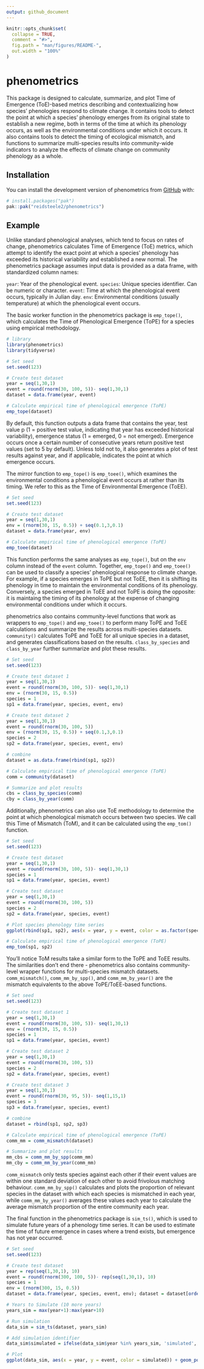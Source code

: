 ```yaml
---
output: github_document
---
```


<!-- README.md is generated from README.Rmd. Please edit that file -->

```r
knitr::opts_chunk$set(
  collapse = TRUE,
  comment = "#>",
  fig.path = "man/figures/README-",
  out.width = "100%"
)
```

# phenometrics

<!-- badges: start -->
<!-- badges: end -->

This package is designed to calculate, summarize, and plot Time of Emergence (ToE)-based metrics describing and contextualizing how species' phenologies respond to climate change. It contains tools to detect the point at which a species' phenology emerges from its original state to establish a new regime, both in terms of the time at which its phenology occurs, as well as the environmental conditions under which it occurs. It also contains tools to detect the timing of ecological mismatch, and functions to summarize multi-species results into community-wide indicators to analyze the effects of climate change on community phenology as a whole.

## Installation

You can install the development version of phenometrics from [GitHub](https://github.com/) with:

``` r
# install.packages("pak")
pak::pak("reidsteele2/phenometrics")
```

## Example

Unlike standard phenological analyses, which tend to focus on rates of change, phenometrics calculates Time of Emergence (ToE) metrics, which attempt to identify the exact point at which a species' phenology has exceeded its historical variability and established a new normal. The phenometrics package assumes input data is provided as a data frame, with standardized column names:

\newline

`year`: Year of the phenological event.
`species`: Unique species identifier. Can be numeric or character.
`event`: Time at which the phenological event occurs, typically in Julian day.
`env`: Environmental conditions (usually temperature) at which the phenological event occurs.

\newline

The basic worker function in the phenometrics package is `emp_tope()`, which calculates the Time of Phenological Emergence (ToPE) for a species using empirical methodology.

```r
# library
library(phenometrics)
library(tidyverse)

# Set seed
set.seed(123)

# Create test dataset
year = seq(1,30,1)
event = round(rnorm(30, 100, 5))- seq(1,30,1)
dataset = data.frame(year, event)

# Calculate empirical time of phenological emergence (ToPE)
emp_tope(dataset)

```


By default, this function outputs a data frame that contains the year, test value p (1 = positive test value, indicating that year has exceeded historical variability), emergence status (1 = emerged, 0 = not emerged). Emergence occurs once a certain number of consecutive years return positive test values (set to 5 by default). Unless told not to, it also generates a plot of test results against year, and if applicable, indicates the point at which emergence occurs.

\newline

The mirror function to `emp_tope()` is `emp_toee()`, which examines the environmental conditions a phenological event occurs at rather than its timing. We refer to this as the Time of Environmental Emergence (ToEE).

```r
# Set seed
set.seed(123)

# Create test dataset
year = seq(1,30,1)
env = (rnorm(30, 15, 0.5)) + seq(0.1,3,0.1)
dataset = data.frame(year, env)

# Calculate empirical time of phenological emergence (ToPE)
emp_toee(dataset)

```

This function performs the same analyses as `emp_tope()`, but on the `env` column instead of the `event` column. Together, `emp_tope()` and `emp_toee()` can be used to classify a species' phenological response to climate change. For example, if a species emerges in ToPE but not ToEE, then it is shifting its phenology in time to maintain the environmental conditions of its phenology. Conversely, a species emerged in ToEE and not ToPE is doing the opposite: it is maintaing the timing of its phenology at the expense of changing environmental conditions under which it occurs.

\newline

phenometrics also contains community-level functions that work as wrappers to `emp_tope()` and `emp_toee()` to perform many ToPE and ToEE calculations and summarize the results across multi-species datasets. `community()` calculates ToPE and ToEE for all unique species in a dataset, and generates classifications based on the results. `class_by_species` and `class_by_year` further summarize and plot these results.

```r
# Set seed
set.seed(123)

# Create test dataset 1
year = seq(1,30,1)
event = round(rnorm(30, 100, 5))- seq(1,30,1)
env = (rnorm(30, 15, 0.5))
species = 1
sp1 = data.frame(year, species, event, env)

# Create test dataset 2
year = seq(1,30,1)
event = round(rnorm(30, 100, 5))
env = (rnorm(30, 15, 0.5)) + seq(0.1,3,0.1)
species = 2
sp2 = data.frame(year, species, event, env)

# combine
dataset = as.data.frame(rbind(sp1, sp2))

# Calculate empirical time of phenological emergence (ToPE)
comm = community(dataset)

# Summarize and plot results
cbs = class_by_species(comm)
cby = class_by_year(comm)

```

Additionally, phenometrics can also use ToE methodology to determine the point at which phenological mismatch occurs between two species. We call this Time of Mismatch (ToM), and it can be calculated using the `emp_tom()` function.

```r
# Set seed
set.seed(123)

# Create test dataset
year = seq(1,30,1)
event = round(rnorm(30, 100, 5))- seq(1,30,1)
species = 1
sp1 = data.frame(year, species, event)

# Create test dataset
year = seq(1,30,1)
event = round(rnorm(30, 100, 5))
species = 2
sp2 = data.frame(year, species, event)

# Plot species phenology time series
ggplot(rbind(sp1, sp2), aes(x = year, y = event, color = as.factor(species))) + geom_line()

# Calculate empirical time of phenological emergence (ToPE)
emp_tom(sp1, sp2)

```

You'll notice ToM results take a similar form to the ToPE and ToEE results. The similarities don't end there - phenometrics also contains community-level wrapper functions for multi-species mismatch datasets. `comm_mismatch()`, `comm_mm_by_spp()`, and `comm_mm_by_year()` are the mismatch equivalents to the above ToPE/ToEE-based functions.

```r
# Set seed
set.seed(123)

# Create test dataset 1
year = seq(1,30,1)
event = round(rnorm(30, 100, 5))- seq(1,30,1)
env = (rnorm(30, 15, 0.5))
species = 1
sp1 = data.frame(year, species, event)

# Create test dataset 2
year = seq(1,30,1)
event = round(rnorm(30, 100, 5))
species = 2
sp2 = data.frame(year, species, event)

# Create test dataset 3
year = seq(1,30,1)
event = round(rnorm(30, 95, 5))- seq(1,15,1)
species = 3
sp3 = data.frame(year, species, event)

# combine
dataset = rbind(sp1, sp2, sp3)

# Calculate empirical time of phenological emergence (ToPE)
comm_mm = comm_mismatch(dataset)

# Summarize and plot results
mm_cbs = comm_mm_by_spp(comm_mm)
mm_cby = comm_mm_by_year(comm_mm)

```

`comm_mismatch` only tests species against each other if their event values are within one standard deviation of each other to avoid frivolous matching behaviour. `comm_mm_by_spp()` calculates and plots the proportion of relevant species in the dataset with which each species is mismatched in each year, while `comm_mm_by_year()` averages these values each year to calculate the average mismatch proportion of the entire community each year.

\newline

The final function in the phenometrics package is `sim_ts()`, which is used to simulate future years of a phenology time series. It can be used to estimate the time of future emergence in cases where a trend exists, but emergence has not year occurred.

```r
# Set seed
set.seed(123)

# Create test dataset
year = rep(seq(1,30,1), 10)
event = round(rnorm(300, 100, 5))- rep(seq(1,30,1), 10)
species = 1
env = (rnorm(300, 15, 0.5))
dataset = data.frame(year, species, event, env); dataset = dataset[order(dataset$year),]

# Years to Simulate (10 more years)
years_sim = max(year+1):max(year+10)

# Run simulation
data_sim = sim_ts(dataset, years_sim)

# Add simulation identifier
data_sim$simulated = ifelse(data_sim$year %in% years_sim, 'simulated', 'original')

# Plot
ggplot(data_sim, aes(x = year, y = event, color = simulated)) + geom_point()


```

